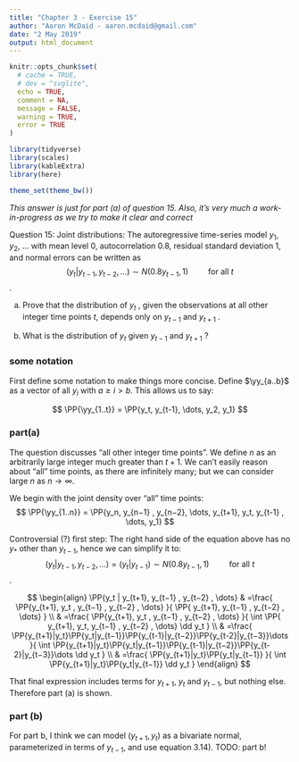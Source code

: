 ```yaml
---
title: "Chapter 3 - Exercise 15"
author: "Aaron McDaid - aaron.mcdaid@gmail.com"
date: "2 May 2019"
output: html_document
---
```


<div style="display:none">
  $$
  \newcommand{\NN}[1]{\mathcal{N}\mathopen{}\left( #1 \right)\mathclose{}}
  \newcommand{\PP}[1]{\mathrm{P}\mathopen{}\left( #1 \right)\mathclose{}}
  \newcommand{\EE}[1]{\mathbb{E}\mathopen{}\left[ #1 \right]\mathclose{}}
  \newcommand{\Var}[1]{\mathrm{Var}\mathopen{}\left[ #1 \right]\mathclose{}}
  \newcommand{\dd}[0]{~\mathrm{d}}
  \newcommand{\yy}[0]{\boldsymbol{y}}
  $$
</div>

```r
knitr::opts_chunk$set(
  # cache = TRUE,
  # dev = "svglite",
  echo = TRUE,
  comment = NA,
  message = FALSE,
  warning = TRUE,
  error = TRUE
)

library(tidyverse)
library(scales)
library(kableExtra)
library(here)

theme_set(theme_bw())
```

_This answer is just for part (a) of question 15. Also, it's very much a work-in-progress as we try to make it clear and correct_

Question 15: Joint distributions: The autoregressive time-series model $y_1$, $y_2$, $\dots$ with mean level $0$,
autocorrelation $0.8$, residual standard deviation $1$, and normal errors can be written as
$$(y_t |y_{t−1} , y_{t−2} , \dots) \sim N(0.8y_{t−1} , 1) \qquad \mbox{ for all $t$}$$.

(a) Prove that the distribution of $y_t$ , given the observations at all other integer time points
$t$, depends only on $y_{t−1}$ and $y_{t+1}$ .

(b) What is the distribution of $y_t$ given $y_{t-1}$ and $y_{t+1}$ ?

### some notation

First define some notation to make things more concise.
Define $\yy_{a..b}$ as a vector of all $y_i$ with $a \ge i \gt b$.
This allows us to say:

$$ \PP{\yy_{1..t}} = \PP{y_t, y_{t-1}, \dots, y_2, y_1} $$

### part(a)

The question discusses "all other integer time points".
We define $n$ as an arbitrarily large integer much greater than $t+1$.
We can't easily reason about "all" time points, as there are infinitely many;
but we can consider large $n$ as $n \rightarrow \infty$.

We begin with the joint density over "all" time points:
$$
	\PP{\yy_{1..n}} = \PP{y_n, y_{n−1} , y_{n−2}, \dots, y_{t+1}, y_t, y_{t-1} , \dots, y_1}
$$

Controversial (?) first step: The right hand side of the equation above has no $y_*$ other than $y_{t-1}$,
hence we can simplify it to:
$$(y_t |y_{t−1} , y_{t−2} , \dots) = (y_t |y_{t−1}) \sim N(0.8y_{t−1} , 1) \qquad \mbox{ for all $t$}$$.

$$
\begin{align}
	\PP{y_t | y_{t+1}, y_{t−1} , y_{t−2} , \dots}
	& =\frac{
	\PP{y_{t+1}, y_t , y_{t−1} , y_{t−2} , \dots}
	}{
	\PP{      y_{t+1}, y_{t−1} , y_{t−2} , \dots}
	}
\\      & =\frac{
	\PP{y_{t+1}, y_t , y_{t−1} , y_{t−2} , \dots}
	}{ \int
	\PP{      y_{t+1}, y_t, y_{t−1} , y_{t−2} , \dots}
	\dd y_t
	}
\\      & =\frac{
	\PP{y_{t+1}|y_t}\PP{y_t|y_{t−1}}\PP{y_{t-1}|y_{t−2}}\PP{y_{t-2}|y_{t−3}}\dots
	}{ \int
	\PP{y_{t+1}|y_t}\PP{y_t|y_{t−1}}\PP{y_{t-1}|y_{t−2}}\PP{y_{t-2}|y_{t−3}}\dots
	\dd y_t
	}
\\      & =\frac{
	\PP{y_{t+1}|y_t}\PP{y_t|y_{t−1}}
	}{ \int
	\PP{y_{t+1}|y_t}\PP{y_t|y_{t−1}}
	\dd y_t
	}
\end{align}
$$

That final expression includes terms for $y_{t+1}$, $y_t$ and $y_{t-1}$, but nothing else.
Therefore part (a) is shown.

### part (b)

For part b, I think we can model $(y_{t+1}, y_t)$ as a bivariate normal,
parameterized in terms of $y_{t-1}$, and use  equation 3.14).
TODO: part b!
